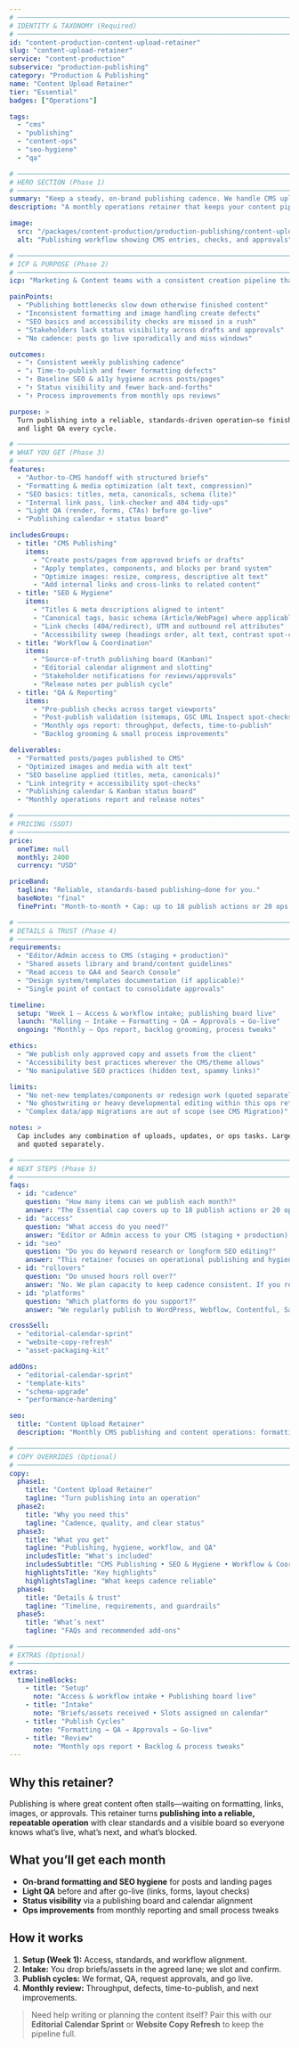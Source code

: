 ```yaml
---
# ──────────────────────────────────────────────────────────────────────────────
# IDENTITY & TAXONOMY (Required)
# ──────────────────────────────────────────────────────────────────────────────
id: "content-production-content-upload-retainer"
slug: "content-upload-retainer"
service: "content-production"
subservice: "production-publishing"
category: "Production & Publishing"
name: "Content Upload Retainer"
tier: "Essential"
badges: ["Operations"]

tags:
  - "cms"
  - "publishing"
  - "content-ops"
  - "seo-hygiene"
  - "qa"

# ──────────────────────────────────────────────────────────────────────────────
# HERO SECTION (Phase 1)
# ──────────────────────────────────────────────────────────────────────────────
summary: "Keep a steady, on-brand publishing cadence. We handle CMS uploads, formatting, SEO hygiene, and QA so your team can focus on creating content."
description: "A monthly operations retainer that keeps your content pipeline moving. We format and publish content in your CMS, apply SEO and accessibility basics, run a light QA sweep, and keep an eye on analytics so the process gets faster and cleaner each month."

image:
  src: "/packages/content-production/production-publishing/content-upload-retainer.png"
  alt: "Publishing workflow showing CMS entries, checks, and approvals"

# ──────────────────────────────────────────────────────────────────────────────
# ICP & PURPOSE (Phase 2)
# ──────────────────────────────────────────────────────────────────────────────
icp: "Marketing & Content teams with a consistent creation pipeline that need reliable, standards-based publishing at scale."

painPoints:
  - "Publishing bottlenecks slow down otherwise finished content"
  - "Inconsistent formatting and image handling create defects"
  - "SEO basics and accessibility checks are missed in a rush"
  - "Stakeholders lack status visibility across drafts and approvals"
  - "No cadence: posts go live sporadically and miss windows"

outcomes:
  - "↑ Consistent weekly publishing cadence"
  - "↓ Time-to-publish and fewer formatting defects"
  - "↑ Baseline SEO & a11y hygiene across posts/pages"
  - "↑ Status visibility and fewer back-and-forths"
  - "↑ Process improvements from monthly ops reviews"

purpose: >
  Turn publishing into a reliable, standards-driven operation—so finished content ships on time with clean formatting, SEO hygiene,
  and light QA every cycle.

# ──────────────────────────────────────────────────────────────────────────────
# WHAT YOU GET (Phase 3)
# ──────────────────────────────────────────────────────────────────────────────
features:
  - "Author-to-CMS handoff with structured briefs"
  - "Formatting & media optimization (alt text, compression)"
  - "SEO basics: titles, meta, canonicals, schema (lite)"
  - "Internal link pass, link-checker and 404 tidy-ups"
  - "Light QA (render, forms, CTAs) before go-live"
  - "Publishing calendar + status board"

includesGroups:
  - title: "CMS Publishing"
    items:
      - "Create posts/pages from approved briefs or drafts"
      - "Apply templates, components, and blocks per brand system"
      - "Optimize images: resize, compress, descriptive alt text"
      - "Add internal links and cross-links to related content"
  - title: "SEO & Hygiene"
    items:
      - "Titles & meta descriptions aligned to intent"
      - "Canonical tags, basic schema (Article/WebPage) where applicable"
      - "Link checks (404/redirect), UTM and outbound rel attributes"
      - "Accessibility sweep (headings order, alt text, contrast spot-check)"
  - title: "Workflow & Coordination"
    items:
      - "Source-of-truth publishing board (Kanban)"
      - "Editorial calendar alignment and slotting"
      - "Stakeholder notifications for reviews/approvals"
      - "Release notes per publish cycle"
  - title: "QA & Reporting"
    items:
      - "Pre-publish checks across target viewports"
      - "Post-publish validation (sitemaps, GSC URL Inspect spot-checks)"
      - "Monthly ops report: throughput, defects, time-to-publish"
      - "Backlog grooming & small process improvements"

deliverables:
  - "Formatted posts/pages published to CMS"
  - "Optimized images and media with alt text"
  - "SEO baseline applied (titles, meta, canonicals)"
  - "Link integrity + accessibility spot-checks"
  - "Publishing calendar & Kanban status board"
  - "Monthly operations report and release notes"

# ──────────────────────────────────────────────────────────────────────────────
# PRICING (SSOT)
# ──────────────────────────────────────────────────────────────────────────────
price:
  oneTime: null
  monthly: 2400
  currency: "USD"

priceBand:
  tagline: "Reliable, standards-based publishing—done for you."
  baseNote: "final"
  finePrint: "Month-to-month • Cap: up to 18 publish actions or 20 ops hours / month (whichever is reached first)"

# ──────────────────────────────────────────────────────────────────────────────
# DETAILS & TRUST (Phase 4)
# ──────────────────────────────────────────────────────────────────────────────
requirements:
  - "Editor/Admin access to CMS (staging + production)"
  - "Shared assets library and brand/content guidelines"
  - "Read access to GA4 and Search Console"
  - "Design system/templates documentation (if applicable)"
  - "Single point of contact to consolidate approvals"

timeline:
  setup: "Week 1 — Access & workflow intake; publishing board live"
  launch: "Rolling — Intake → Formatting → QA → Approvals → Go-live"
  ongoing: "Monthly — Ops report, backlog grooming, process tweaks"

ethics:
  - "We publish only approved copy and assets from the client"
  - "Accessibility best practices wherever the CMS/theme allows"
  - "No manipulative SEO practices (hidden text, spammy links)"

limits:
  - "No net-new templates/components or redesign work (quoted separately)"
  - "No ghostwriting or heavy developmental editing within this ops retainer"
  - "Complex data/app migrations are out of scope (see CMS Migration)"

notes: >
  Cap includes any combination of uploads, updates, or ops tasks. Larger redesigns, new templates, or custom components are out-of-scope
  and quoted separately.

# ──────────────────────────────────────────────────────────────────────────────
# NEXT STEPS (Phase 5)
# ──────────────────────────────────────────────────────────────────────────────
faqs:
  - id: "cadence"
    question: "How many items can we publish each month?"
    answer: "The Essential cap covers up to 18 publish actions or 20 ops hours—whichever is reached first. Typical teams ship 1–2 posts per week plus a few landing-page updates under this cap."
  - id: "access"
    question: "What access do you need?"
    answer: "Editor or Admin access to your CMS (staging + production), a shared assets library, and read access to GA4/GSC. We’ll also ask for brand and content guidelines."
  - id: "seo"
    question: "Do you do keyword research or longform SEO editing?"
    answer: "This retainer focuses on operational publishing and hygiene. Strategy and longform editing can be added via Content Strategy or SEO packages."
  - id: "rollovers"
    question: "Do unused hours roll over?"
    answer: "No. We plan capacity to keep cadence consistent. If you routinely under- or over-run the cap, we’ll right-size the plan in the monthly review."
  - id: "platforms"
    question: "Which platforms do you support?"
    answer: "We regularly publish to WordPress, Webflow, Contentful, Sanity, HubSpot CMS, and headless Next.js sites with a CMS. Others on request."

crossSell:
  - "editorial-calendar-sprint"
  - "website-copy-refresh"
  - "asset-packaging-kit"

addOns:
  - "editorial-calendar-sprint"
  - "template-kits"
  - "schema-upgrade"
  - "performance-hardening"

seo:
  title: "Content Upload Retainer"
  description: "Monthly CMS publishing and content operations: formatting, SEO hygiene, QA, and reporting to keep your cadence on track."

# ──────────────────────────────────────────────────────────────────────────────
# COPY OVERRIDES (Optional)
# ──────────────────────────────────────────────────────────────────────────────
copy:
  phase1:
    title: "Content Upload Retainer"
    tagline: "Turn publishing into an operation"
  phase2:
    title: "Why you need this"
    tagline: "Cadence, quality, and clear status"
  phase3:
    title: "What you get"
    tagline: "Publishing, hygiene, workflow, and QA"
    includesTitle: "What's included"
    includesSubtitle: "CMS Publishing • SEO & Hygiene • Workflow & Coordination • QA & Reporting"
    highlightsTitle: "Key highlights"
    highlightsTagline: "What keeps cadence reliable"
  phase4:
    title: "Details & trust"
    tagline: "Timeline, requirements, and guardrails"
  phase5:
    title: "What’s next"
    tagline: "FAQs and recommended add-ons"

# ──────────────────────────────────────────────────────────────────────────────
# EXTRAS (Optional)
# ──────────────────────────────────────────────────────────────────────────────
extras:
  timelineBlocks:
    - title: "Setup"
      note: "Access & workflow intake • Publishing board live"
    - title: "Intake"
      note: "Briefs/assets received • Slots assigned on calendar"
    - title: "Publish Cycles"
      note: "Formatting → QA → Approvals → Go-live"
    - title: "Review"
      note: "Monthly ops report • Backlog & process tweaks"
---
```


## Why this retainer?

Publishing is where great content often stalls—waiting on formatting, links, images, or approvals. This retainer turns **publishing into a reliable, repeatable operation** with clear standards and a visible board so everyone knows what’s live, what’s next, and what’s blocked.

## What you’ll get each month

- **On-brand formatting and SEO hygiene** for posts and landing pages  
- **Light QA** before and after go-live (links, forms, layout checks)  
- **Status visibility** via a publishing board and calendar alignment  
- **Ops improvements** from monthly reporting and small process tweaks

## How it works

1. **Setup (Week 1):** Access, standards, and workflow alignment.  
2. **Intake:** You drop briefs/assets in the agreed lane; we slot and confirm.  
3. **Publish cycles:** We format, QA, request approvals, and go live.  
4. **Monthly review:** Throughput, defects, time-to-publish, and next improvements.

> Need help writing or planning the content itself? Pair this with our **Editorial Calendar Sprint** or **Website Copy Refresh** to keep the pipeline full.
